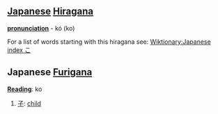 == [[Japanese]] [[Hiragana]] ==
'''[[pronunciation]]''' - kó (ko)

For a list of words starting with this hiragana see: [[Wiktionary:Japanese index こ]]

==Japanese [[Furigana]] ==

'''[[Reading]]''': ko

#[[子]]: [[child]]